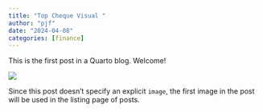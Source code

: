 ```yaml
---
title: "Top Cheque Visual "
author: "pjf"
date: "2024-04-08"
categories: [finance]
---
```


This is the first post in a Quarto blog. Welcome!

![](thumbnail.jpg)

Since this post doesn't specify an explicit `image`, the first image in the post will be used in the listing page of posts.
